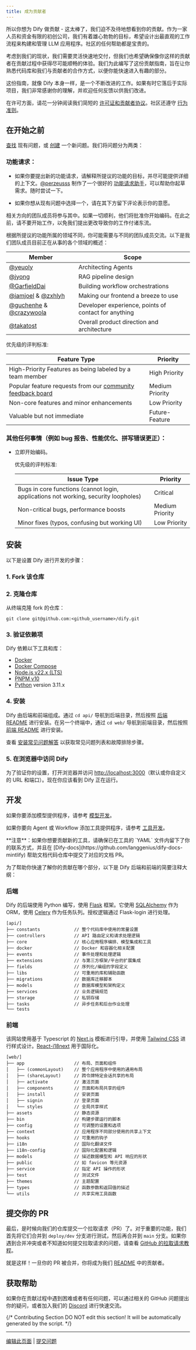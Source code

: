 ```yaml
---
title: 成为贡献者
---
```



所以你想为 Dify 做贡献 - 这太棒了，我们迫不及待地想看到你的贡献。作为一家人员和资金有限的初创公司，我们有着雄心勃勃的目标，希望设计出最直观的工作流程来构建和管理 LLM 应用程序。社区的任何帮助都是宝贵的。

考虑到我们的现状，我们需要灵活快速地交付，但我们也希望确保像你这样的贡献者在贡献过程中获得尽可能顺畅的体验。我们为此编写了这份贡献指南，旨在让你熟悉代码库和我们与贡献者的合作方式，以便你能快速进入有趣的部分。

这份指南，就像 Dify 本身一样，是一个不断改进的工作。如果有时它落后于实际项目，我们非常感谢你的理解，并欢迎任何反馈以供我们改进。

在许可方面，请花一分钟阅读我们简短的 [许可证和贡献者协议](https://github.com/langgenius/dify/blob/main/LICENSE)。社区还遵守 [行为准则](https://github.com/langgenius/dify/blob/ecade13455d7cb93cc1a9c39358aeff7f419c423/.github/CODE_OF_CONDUCT.md?plain=1#L4)。

## 在开始之前

[查找](https://github.com/langgenius/dify/issues?q=is:issue+is:closed) 现有问题，或 [创建](https://github.com/langgenius/dify/issues/new/choose) 一个新问题。我们将问题分为两类：

### 功能请求：

* 如果你要提出新的功能请求，请解释所提议的功能的目标，并尽可能提供详细的上下文。[@perzeusss](https://github.com/perzeuss) 制作了一个很好的 [功能请求助手](https://udify.app/chat/MK2kVSnw1gakVwMX)，可以帮助你起草需求。随时尝试一下。

* 如果你想从现有问题中选择一个，请在其下方留下评论表示你的意愿。

相关方向的团队成员将参与其中。如果一切顺利，他们将批准你开始编码。在此之前，请不要开始工作，以免我们提出更改导致你的工作付诸东流。

根据所提议的功能所属的领域不同，你可能需要与不同的团队成员交流。以下是我们团队成员目前正在从事的各个领域的概述：

  | Member                                                       | Scope                                                |
  | ------------------------------------------------------------ | ---------------------------------------------------- |
  | [@yeuoly](https://github.com/Yeuoly)                         | Architecting Agents                                  |
  | [@jyong](https://github.com/JohnJyong)                       | RAG pipeline design                                  |
  | [@GarfieldDai](https://github.com/GarfieldDai)               | Building workflow orchestrations                     |
  | [@iamjoel](https://github.com/iamjoel) & [@zxhlyh](https://github.com/zxhlyh) | Making our frontend a breeze to use                  |
  | [@guchenhe](https://github.com/guchenhe) & [@crazywoola](https://github.com/crazywoola) | Developer experience, points of contact for anything |
  | [@takatost](https://github.com/takatost)                     | Overall product direction and architecture           |

  优先级的评判标准:

<table>
  <thead>
    <tr>
      <th>Feature Type</th>
      <th>Priority</th>
    </tr>
  </thead>
  <tbody>
    <tr>
      <td>High-Priority Features as being labeled by a team member</td>
      <td>High Priority</td>
    </tr>
    <tr>
      <td>Popular feature requests from our <a href="https://github.com/langgenius/dify/discussions/categories/ideas">community feedback board</a></td>
      <td>Medium Priority</td>
    </tr>
    <tr>
      <td>Non-core features and minor enhancements</td>
      <td>Low Priority</td>
    </tr>
    <tr>
      <td>Valuable but not immediate</td>
      <td>Future-Feature</td>
    </tr>
  </tbody>
</table>

### 其他任何事情（例如 bug 报告、性能优化、拼写错误更正）：
* 立即开始编码。

  优先级的评判标准:

  | Issue Type                                                   | Priority        |
  | ------------------------------------------------------------ | --------------- |
  | Bugs in core functions (cannot login, applications not working, security loopholes) | Critical        |
  | Non-critical bugs, performance boosts                        | Medium Priority |
  | Minor fixes (typos, confusing but working UI)                | Low Priority    |


## 安装

以下是设置 Dify 进行开发的步骤：

### 1. Fork 该仓库

### 2. 克隆仓库

从终端克隆 fork 的仓库：

```
git clone git@github.com:<github_username>/dify.git
```

### 3. 验证依赖项

Dify 依赖以下工具和库：

- [Docker](https://www.docker.com/)
- [Docker Compose](https://docs.docker.com/compose/install/)
- [Node.js v22.x (LTS)](http://nodejs.org)
- [PNPM v10](https://pnpm.io/)
- [Python](https://www.python.org/) version 3.11.x

### 4. 安装

Dify 由后端和前端组成。通过 `cd api/` 导航到后端目录，然后按照 [后端 README](https://github.com/langgenius/dify/blob/main/api/README.md) 进行安装。在另一个终端中，通过 `cd web/` 导航到前端目录，然后按照 [前端 README](https://github.com/langgenius/dify/blob/main/web/README.md) 进行安装。

查看 [安装常见问题解答](/zh-hans/learn-more/faq/install-faq) 以获取常见问题列表和故障排除步骤。

### 5. 在浏览器中访问 Dify

为了验证你的设置，打开浏览器并访问 [http://localhost:3000](http://localhost:3000)（默认或你自定义的 URL 和端口）。现在你应该看到 Dify 正在运行。

## 开发

如果你要添加模型提供程序，请参考 [模型开发](https://docs.dify.ai/plugins/quick-start/develop-plugins/model-plugin)。

如果你要向 Agent 或 Workflow 添加工具提供程序，请参考 [工具开发](https://docs.dify.ai/plugins/quick-start/develop-plugins/tool-plugin)。

<Warning>
**注意**：如果你想要贡献新的工具，请确保已在工具的 `YAML` 文件内留下了你的联系方式，并且在 [Dify-docs](https://github.com/langgenius/dify-docs-mintlify) 帮助文档代码仓库中提交了对应的文档 PR。
</Warning>

为了帮助你快速了解你的贡献在哪个部分，以下是 Dify 后端和前端的简要注释大纲：

### 后端

Dify 的后端使用 Python 编写，使用 [Flask](https://flask.palletsprojects.com/en/3.0.x/) 框架。它使用 [SQLAlchemy](https://www.sqlalchemy.org/) 作为 ORM，使用 [Celery](https://docs.celeryq.dev/en/stable/getting-started/introduction.html) 作为任务队列。授权逻辑通过 Flask-login 进行处理。

```
[api/]
├── constants             // 整个代码库中使用的常量设置
├── controllers           // API 路由定义和请求处理逻辑           
├── core                  // 核心应用程序编排、模型集成和工具
├── docker                // Docker 和容器化相关配置
├── events                // 事件处理和处理逻辑
├── extensions            // 与第三方框架/平台的扩展集成
├── fields                // 序列化/编组的字段定义
├── libs                  // 可重用的库和辅助函数
├── migrations            // 数据库迁移脚本
├── models                // 数据库模型和架构定义
├── services              // 业务逻辑规范
├── storage               // 私钥存储      
├── tasks                 // 异步任务和后台作业处理
└── tests
```

### 前端

该网站使用基于 Typescript 的 [Next.js](https://nextjs.org/) 模板进行引导，并使用 [Tailwind CSS](https://tailwindcss.com/) 进行样式设计。[React-i18next](https://react.i18next.com/) 用于国际化。

```
[web/]
├── app                   // 布局、页面和组件
│   ├── (commonLayout)    // 整个应用程序中使用的通用布局
│   ├── (shareLayout)     // 跨令牌特定会话共享的布局 
│   ├── activate          // 激活页面
│   ├── components        // 页面和布局共享的组件
│   ├── install           // 安装页面
│   ├── signin            // 登录页面
│   └── styles            // 全局共享样式
├── assets                // 静态资源
├── bin                   // 构建步骤运行的脚本
├── config                // 可调整的设置和选项 
├── context               // 应用程序不同部分使用的共享上下文
├── hooks                 // 可重用的钩子
├── i18n                  // 国际化翻译文件
├── i18n-config           // 国际化配置和逻辑
├── models                // 描述数据模型和 API 响应的形状
├── public                // 如 favicon 等元资源
├── service               // 指定 API 操作的形状
├── test                  // 测试文件
├── themes                // 主题配置
├── types                 // 函数参数和返回值的描述
└── utils                 // 共享实用工具函数
```

## 提交你的 PR

最后，是时候向我们的仓库提交一个拉取请求（PR）了。对于重要的功能，我们首先将它们合并到 `deploy/dev` 分支进行测试，然后再合并到 `main` 分支。如果你遇到合并冲突或者不知道如何提交拉取请求的问题，请查看 [GitHub 的拉取请求教程](https://docs.github.com/en/pull-requests/collaborating-with-pull-requests)。

就是这样！一旦你的 PR 被合并，你将成为我们 [README](https://github.com/langgenius/dify/blob/main/README_CN.md) 中的贡献者。

## 获取帮助

如果你在贡献过程中遇到困难或者有任何问题，可以通过相关的 GitHub 问题提出你的疑问，或者加入我们的 [Discord](https://discord.com/invite/8Tpq4AcN9c) 进行快速交流。

{/*
Contributing Section
DO NOT edit this section!
It will be automatically generated by the script.
*/}

---

[编辑此页面](https://github.com/langgenius/dify-docs/edit/main/zh-hans/community/contribution.mdx) | [提交问题](https://github.com/langgenius/dify-docs/issues/new?template=docs.yml)

